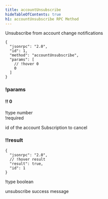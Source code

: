 ```yaml
---
title: accountUnsubscribe
hideTableOfContents: true
h1: accountUnsubscribe RPC Method
---
```


Unsubscribe from account change notifications

<APIMethod>

```jsonc !!request
{
  "jsonrpc": "2.0",
  "id": 1,
  "method": "accountUnsubscribe",
  "params": [
    // !hover 0
    0
  ]
}
```

### !params

#### !! 0

!type number  
!required

id of the account Subscription to cancel

### !!result

```jsonc !response
{
  "jsonrpc": "2.0",
  // !hover result
  "result": true,
  "id": 1
}
```

!type boolean

unsubscribe success message

</APIMethod>
